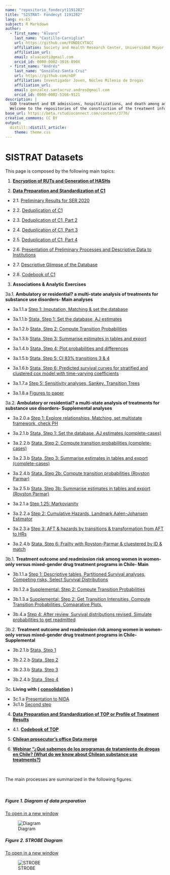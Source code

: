 ```yaml
---
name: "repositorio_fondecyt1191282"
title: "SISTRAT- Fondecyt 1191282"
lang: es-ES
subject: R Markdown
author:
  - first_name: "Álvaro"
    last_name: "Castillo-Carniglia"
    url: https://github.com/FONDECYTACC
    affiliation: Society and Health Research Center, Universidad Mayor,Santiago, Chile; Department of Epidemiology, Columbia University Mailman School of Public Health, New York, United States; Department of Population Health and Center for Opioid Epidemiology and Policy, New York University Grossman School of Medicine, New York, United States
    affiliation_url: 
    email: alvacasti@gmail.com
    orcid_id: 0000-0002-3016-890X
  - first_name: "Andrés"
    last_name: "González-Santa Cruz"
    url: https://github.com/nDP
    affiliation: Investigador Joven, Núcleo Milenio de Drogas
    affiliation_url: 
    email: gonzalez.santacruz.andres@gmail.com
    orcid_id: 0000-0002-5166-9121
description: |
  SUD treatment and ER admissions, hospitalizations, and death among adult patients in Chile <br>
  Welcome to the repositories of the construction of the treatment information system (SISTRAT) datasets. On this repository you can find the different processes and actions taken to standardize and prepare the data for the analysis of the investigators of the project.
base_url: https://beta.rstudioconnect.com/content/3776/
creative_commons: CC BY
output: 
  distill::distill_article:
    theme: theme.css
---
```


# SISTRAT Datasets

This page is composed by the following main topics:

1.  [**Encryption of RUTs and Generation of HASHs**](Encript.html)

2.  [**Data Preparation and Standardization of C1**](Data_prep_C1)

-   2.1. [Preliminary Results for SER 2020](SER_Stata.html)

-   2.2. [Deduplication of C1](Duplicates)

-   2.3. [Deduplication of C1, Part 2](Duplicates2)

-   2.4. [Deduplication of C1, Part 3](Duplicates3)

-   2.5. [Deduplication of C1, Part 4](Duplicates4)

-   2.6. [Presentation of Preliminary Processes and Descriptive Data to Institutions](Presentación_jun_2020)

-   2.7. [Descriptive Glimpse of the Database](Desc)

-   2.8. [Codebook of C1](codebook)

3.  **Associations & Analytic Exercises**

3a.1. **Ambulatory or residential? a multi-state analysis of treatments for substance use disorders- Main analyses**

-   3a.1.1.a [Step 1: Imputation, Matching & set the database](Matching_Process1_APR_22)

-   3a.1.1.b [Stata, Step 1: Set the database, AJ estimates](Matching_Process0_stata_OCT_22)

-   3a.1.2.b [Stata, Step 2: Compute Transition Probabilities](Matching_Process1_stata_OCT_22)

-   3a.1.3.b [Stata, Step 3: Summarise estimates in tables and export](Matching_Process2_stata_OCT_22)

-   3a.1.4.b [Stata, Step 4: Plot probabilities and differences](Matching_Process3_stata_OCT_22)

-   3a.1.5.b [Stata, Step 5: CI 83% transitions 3 & 4](Matching_Process4_stata_APR_22)

-   3a.1.6.b [Stata, Step 6: Predicted survival curves for stratified and clustered cox model with time-varying coefficients](Matching_Process5_stata_APR_22)

-   3a.1.7.a [Step 5: Sensitivity analyses, Sankey, Transition Trees](Matching_Process5_SEP_22)

-   3a.1.8.a [Figures to paper](Figures_stata_OCT_22)

3a.2. **Ambulatory or residential? a multi-state analysis of treatments for substance use disorders- Supplemental analyses**

-   3a.2.0.a [Step 1: Explore relationships, Matching, set multistate framework, check PH](Matching_Process1_APR_22)

-   3a.2.1.b [Stata, Step 1: Set the database, AJ estimates (complete-cases)](Matching_Process0_stata_OCT_22_cc)

-   3a.2.2.b [Stata, Step 2: Compute transition probabilities (complete-cases)](Matching_Process1_stata_OCT_22_cc)

-   3a.2.3.b [Stata, Step 3: Summarise estimates in tables and export (complete-cases)](Matching_Process2_stata_OCT_22_cc)

-   3a.2.4.b [Stata, Step 2b: Compute transition probabilities (Royston Parmar)](Matching_Process1b_stata_OCT_22)

-   3a.2.5.b [Stata, Step 3b: Summarise estimates in tables and export (Royston Parmar)](Matching_Process2b_stata_OCT_22)

-   3a.2.1.a [Step 1.25: Markovianity](Matching_Process1_25_NOV_22)

-   3a.2.2.a [Step 2: Cumulative Hazards, Landmark Aalen-Johansen Estimator](Matching_Process2_SEP_22)

-   3a.2.3.a [Step 3: AFT & hazards by transitions & transformation from AFT to HRs](Matching_Process3_SEP_22)

-   3a.2.4.b [Stata, Step 6: Frailty with Royston-Parmar & cluestered by ID & match](Matching_Process6_stata_APR_22)

3b.1. **Treatment outcome and readmission risk among women in women-only versus mixed-gender drug treatment programs in Chile- Main**

-   3b.1.1.a [Step 1: Descriptive tables, Partitioned Survival analyses, Competing risks, Select Survival Distributions](Proyecto_carla3)

-   3b.1.2.a [Supplemental: Step 2: Compute Transition Probabilities](Proyecto_carla32)

-   3b.1.3.a [Supplemental: Step 2: Get Transition Intensities, Compute Transition Probabilities, Comparative Plots,](Proyecto_carla33)

-   3b.4.a [Step 4: After review, Survival distributions revised, Simulate probabilities to get readmitted](Proyecto_carla34)

3b.2. **Treatment outcome and readmission risk among women in women-only versus mixed-gender drug treatment programs in Chile- Supplemental**

-   3b.2.1.b [Stata, Step 1](Proyecto_carla1_stata_JUN_21)

-   3b.2.2.b [Stata, Step 2](Proyecto_carla2_stata_JUN_21)

-   3b.2.3.b [Stata, Step 3](Proyecto_carla3_stata_JUN_21)

-   3b.2.4.b [Stata, Step 4](Proyecto_carla4_stata_JUN_21)

3c. **Living with (** [**consolidation**](analisis_joel2) **)**

-   3c.1.a [Presentation to NIDA](pres_apr_23_joel)
-   3c1.b [Second step](analisis_joel22.html)

4.  [**Data Preparation and Standardization of TOP or Profile of Treatment Results**](Data_prep_TOP)

-   4.1. [**Codebook of TOP**](codebook_TOP)

5.  [**Chilean prosecutor's office Data merge**](Fiscalia_merge)

6.  [**Webinar "¿Qué sabemos de los programas de tratamiento de drogas en Chile? (What do we know about Chilean substance use treatments?)**](https://youtu.be/xuROIbzEw5I)

<br>

The main processes are summarized in the following figures.

<br>

##### Figure 1. Diagram of data preparation

<a href="https://fondecytacc.github.io/SUD_health_Chile.github.io/Figures/RUT_Administraci%C3%B3n.svg" target="_blank">To open in a new window</a>

![Diagram](Figures/RUT_Administraci%C3%B3n.svg)

##### Figure 2. STROBE Diagram

<a href="https://fondecytacc.github.io/SUD_health_Chile.github.io/Figures/Diagram_STROBE.svg" target="_blank">To open in a new window</a>

![STROBE](Figures/Diagram_STROBE.svg)
